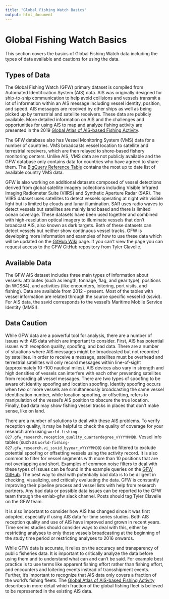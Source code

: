 ```yaml
---
title: "Global Fishing Watch Basics"
output: html_document
---
```


# Global Fishing Watch Basics

This section covers the basics of Global Fishing Watch data including the types of data available and cautions for using the data.  

## Types of Data

The Global Fishing Watch (GFW) primary dataset is compiled from Automated Identification System (AIS) data. AIS was originally designed for ship-to-ship communication to help avoid collisions and vessels transmit a lot of information within an AIS message including vessel identity, position, and speed. AIS messages are received by other ships as well as being picked up by terrestrial and satellite receivers. These data are publicly available. More detailed information on AIS and the challenges and opportunities for using AIS to map and analyze fishing activity are presented in the 2019 [Global Atlas of AIS-based Fishing Activity](http://www.fao.org/documents/card/en/c/ca7012en).   

The GFW database also has Vessel Monitoring System (VMS) data for a number of countries. VMS broadcasts vessel location to satellite and terrestrial receivers, which are then relayed to shore-based fishery monitoring centers. Unlike AIS, VMS data are not publicly available and the GFW database only contains data for countries who have agreed to share them. The [BigQuery Reference Table](https://docs.google.com/spreadsheets/d/1B8Q04rzWRdffty2gVBlHiBDS9DYZLdW8J-4B3xja5ws/edit#gid=0) contains the most up to date list of available country VMS data.   

GFW is also working on additional datasets composed of vessel detections derived from global satellite imagery collections including Visible Infrared Imaging Radiometer Suite (VIIRS) and Synthetic Aperture Radar (SAR). The VIIRS dataset uses satellites to detect vessels operating at night with visible light but is limited by clouds and lunar illumination. SAR uses radio waves to detect vessels but satellites are mainly land based and there is limited ocean coverage. These datasets have been used together and combined with high-resolution optical imagery to illuminate vessels that don’t broadcast AIS, also known as dark targets. Both of these datasets can detect vessels but neither show continuous vessel tracks. GFW is developing more information and examples of how to use these data which will be updated on the [GitHub Wiki](https://github.com/GlobalFishingWatch/bigquery-documentation-wf827/wiki) page. If you can't view the page you can request access to the GFW GitHub repository from Tyler Clavelle.   

## Available Data

The GFW AIS dataset includes three main types of information about vessels: attributes (such as length, tonnage, flag, and gear type), positions (in WGS84), and activities (like encounters, loitering, port visits, and fishing). Data are available from 2012 -  present. Most of the tables with vessel information are related through the source specific vessel id (ssvid). For AIS data, the ssvid corresponds to the vessel’s Maritime Mobile Service Identity (MMSI).  

## Data Caution

While GFW data are a powerful tool for analysis, there are a number of issues with AIS data which are important to consider. First, AIS has potential issues with reception quality, spoofing, and bad data. There are a number of situations where AIS messages might be broadcasted but not recorded by satellites. In order to receive a message, satellites must be overhead and terrestrial satellites will only record messages within line-of-sight (approximately 10 -100 nautical miles). AIS devices also vary in strength and high densities of vessels can interfere with each other preventing satellites from recording all vessel messages. There are two types of spoofing to be aware of: identity spoofing and location spoofing. Identity spoofing occurs when two or more vessels are simultaneously broadcasting the same vessel identification number, while location spoofing, or offsetting, refers to manipulation of the vessel’s AIS position to obscure the true location. Finally, bad data may show fishing vessel tracks in places that don’t make sense, like on land.   

There are a number of solutions to deal with these AIS problems. To verify reception quality, it may be helpful to check the quality of coverage for your research area using `world-fishing-827.gfw_research.reception_quality_quarterdegree_vYYYYMMDD`. Vessel info tables (such as `world-fishing-827.gfw_research.vi_ssvid_byyear_vYYYYMMDD`) can be filtered to exclude potential spoofing or offsetting vessels using the activity record. It is also common to filter for vessel segments with more than 10 positions that are not overlapping and short. Examples of common noise filters to deal with these types of issues can be found in the example queries on the [GFW GitHub](https://github.com/GlobalFishingWatch/bigquery-documentation-wf827/tree/master/queries/examples). The best way to deal with potentially bad data is to be diligent in checking, visualizing, and critically evaluating the data. GFW is constantly improving their pipeline process and vessel lists with help from research partners. Any bad data or possible data issues can be reported to the GFW team through the emlab-gfw slack channel. Posts should tag Tyler Clavelle on the GFW team. 

It is also important to consider how AIS has changed since it was first adopted, especially if using AIS data for time series studies. Both AIS reception quality and use of AIS have improved and grown in recent years. Time series studies should consider ways to deal with this, either by restricting analyses to only those vessels broadcasting at the beginning of the study time period or restricting analyses to 2016 onwards. 

While GFW data is accurate, it relies on the accuracy and transparency of public fisheries data. It is important to critically analyze the data before using them and to understand what can and can’t be said. For example best practice is to use terms like apparent fishing effort rather than fishing effort, and encounters and loitering events instead of transshipment events. Further, it’s important to recognize that AIS data only covers a fraction of the world’s fishing fleets. The [Global Atlas of AIS-based Fishing Activity](http://www.fao.org/documents/card/en/c/ca7012en) describes in more detail which fraction of the global fishing fleet is believed to be represented in the existing AIS data.  